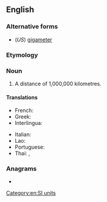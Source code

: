 {{also|gigamètre|giga-metre}}
==English==

===Alternative forms===
* (''US'') [[gigameter]]

===Etymology===
{{prefix|en|giga|metre}}

===Noun===
{{en-noun}} {{term-label|en|British spelling}}

# A distance of 1,000,000 kilometres.

====Translations====
{{trans-top|a distance of 1,000,000 kilometres}}
* French: {{t+|fr|gigamètre|m}}
* Greek: {{t|el|γιγάμετρο|n}}
* Interlingua: {{t|ia|gigametro}}
{{trans-mid}}
* Italian: {{t+|it|gigametro|m}}
* Lao: {{t+|lo|ກິກາແມັດ}}
* Portuguese: {{t+|pt|gigametro}}
* Thai: {{t|th|กิกะเมตร}}, {{t|th|จิกะเมตร}}
{{trans-bottom}}

===Anagrams===
* {{anagrams|en|a=aeeggimrt|gigameter}}

[[Category:en:SI units]]